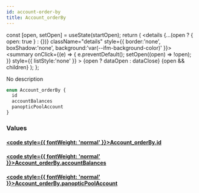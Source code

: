 ```yaml
---
id: account-order-by
title: Account_orderBy
---
```









  const [open, setOpen] = useState(startOpen);
  return (
    <details {...(open ? { open: true } : {})} className="details" style={{ border:'none', boxShadow:'none', background:'var(--ifm-background-color)' }}>
      <summary
        onClick={(e) => {
          e.preventDefault();
          setOpen((open) => !open);
        }}
        style={{ listStyle:'none' }}
      >
      {open ? dataOpen : dataClose}
      </summary>
      {open && children}
    </details>
  );
};








No description


```graphql
enum Account_orderBy {
  id
  accountBalances
  panopticPoolAccount
}
```




### Values

#### [<code style={{ fontWeight: 'normal' }}>Account_orderBy.<b>id</b></code>](#)  
> 
> 
> 
> 

#### [<code style={{ fontWeight: 'normal' }}>Account_orderBy.<b>accountBalances</b></code>](#)  
> 
> 
> 
> 

#### [<code style={{ fontWeight: 'normal' }}>Account_orderBy.<b>panopticPoolAccount</b></code>](#)  
> 
> 
> 
> 





